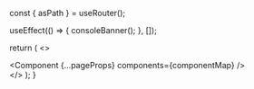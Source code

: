 




  const { asPath } = useRouter();

  useEffect(() => {
    consoleBanner();
  }, []);



  return (
    <>
      <main className="wrapper">
        <Component {...pageProps} components={componentMap} />
      </main>
      <Toaster />
    </>
  );
}
